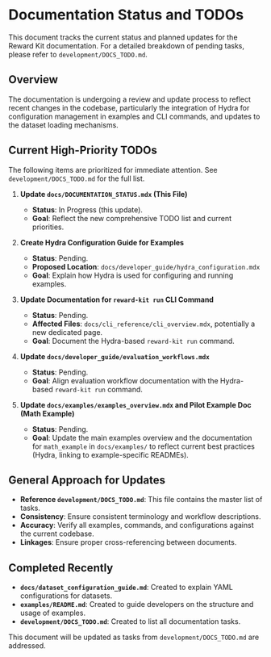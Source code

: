 # Documentation Status and TODOs

This document tracks the current status and planned updates for the Reward Kit documentation.
For a detailed breakdown of pending tasks, please refer to `development/DOCS_TODO.md`.

## Overview

The documentation is undergoing a review and update process to reflect recent changes in the codebase, particularly the integration of Hydra for configuration management in examples and CLI commands, and updates to the dataset loading mechanisms.

## Current High-Priority TODOs

The following items are prioritized for immediate attention. See `development/DOCS_TODO.md` for the full list.

1.  **Update `docs/DOCUMENTATION_STATUS.mdx` (This File)**
    *   **Status**: In Progress (this update).
    *   **Goal**: Reflect the new comprehensive TODO list and current priorities.

2.  **Create Hydra Configuration Guide for Examples**
    *   **Status**: Pending.
    *   **Proposed Location**: `docs/developer_guide/hydra_configuration.mdx`
    *   **Goal**: Explain how Hydra is used for configuring and running examples.

3.  **Update Documentation for `reward-kit run` CLI Command**
    *   **Status**: Pending.
    *   **Affected Files**: `docs/cli_reference/cli_overview.mdx`, potentially a new dedicated page.
    *   **Goal**: Document the Hydra-based `reward-kit run` command.

4.  **Update `docs/developer_guide/evaluation_workflows.mdx`**
    *   **Status**: Pending.
    *   **Goal**: Align evaluation workflow documentation with the Hydra-based `reward-kit run` command.

5.  **Update `docs/examples/examples_overview.mdx` and Pilot Example Doc (Math Example)**
    *   **Status**: Pending.
    *   **Goal**: Update the main examples overview and the documentation for `math_example` in `docs/examples/` to reflect current best practices (Hydra, linking to example-specific READMEs).

## General Approach for Updates

*   **Reference `development/DOCS_TODO.md`**: This file contains the master list of tasks.
*   **Consistency**: Ensure consistent terminology and workflow descriptions.
*   **Accuracy**: Verify all examples, commands, and configurations against the current codebase.
*   **Linkages**: Ensure proper cross-referencing between documents.

## Completed Recently

*   **`docs/dataset_configuration_guide.md`**: Created to explain YAML configurations for datasets.
*   **`examples/README.md`**: Created to guide developers on the structure and usage of examples.
*   **`development/DOCS_TODO.md`**: Created to list all documentation tasks.

This document will be updated as tasks from `development/DOCS_TODO.md` are addressed.

